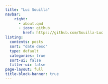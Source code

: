 ```yaml
---
title: "Luc Souilla"
navbar:
    right:
      - about.qmd
      - icon: github
        href: https://github.com/Souilla-Luc
listing:
  contents: posts
  sort: "date desc"
  type: default
  categories: true
  sort-ui: false
  filter-ui: false
page-layout: full
title-block-banner: true
---
```

